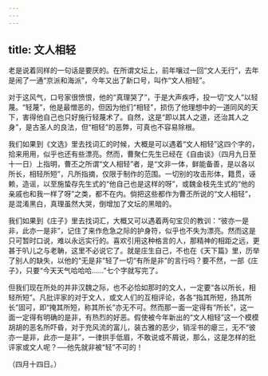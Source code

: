 ```yaml
---
---
---
```

title: 文人相轻
---



老是说着同样的一句话是要厌的。在所谓文坛上，前年嚷过一回“文人无行”，去年是闹了一通“京派和海派”，今年又出了新口号，叫作“文人相轻”。

对于这风气，口号家很愤恨，他的“真理哭了”，于是大声疾呼，投一切“文人”以轻蔑。“轻蔑”，他是最憎恶的，但因为他们“相轻”，损伤了他理想中的一道同风的天下，害得他自己也只好施行轻蔑术了。自然，这是“即以其人之道，还治其人之身”，是古圣人的良法，但“相轻”的恶弊，可真也不容易除根。

我们如果到《文选》里去找词汇的时候，大概是可以遇着“文人相轻”这四个字的，拾来用用，似乎也还有些漂亮。然而，曹聚仁先生已经在《自由谈》（四月九日至十一日）上指明，曹丕之所谓“文人相轻”者，是“文非一体，鲜能备善，是以各以所长，相轻所短”，凡所指摘，仅限于制作的范围。一切别的攻击形体，籍贯，诬赖，造谣，以至施蛰存先生式的“他自己也是这样的呀”，或魏金枝先生式的“他的亲戚也和我一样了呀”之类，都不在内。倘把这些都作为曹丕所说的“文人相轻”，是混淆黑白，真理虽然大哭，倒增加了文坛的黑暗的。

我们如果到《庄子》里去找词汇，大概又可以遇着两句宝贝的教训：“彼亦一是非，此亦一是非”，记住了来作危急之际的护身符，似乎也不失为漂亮。然而这是只可暂时口说，难以永远实行的。喜欢引用这种格言的人，那精神的相距之远，更甚于叭儿之与老聃，这里不必说它了。就是庄生自己，不也在《天下篇》里，历举了别人的缺失，以他的“无是非”轻了一切“有所是非”的言行吗？要不然，一部《庄子》，只要“今天天气哈哈哈……”七个字就写完了。

但我们现在所处的并非汉魏之际，也不必恰如那时的文人，一定要“各以所长，相轻所短”。凡批评家的对于文人，或文人们的互相评论，各各“指其所短，扬其所长”固可，即“掩其所短，称其所长”亦无不可。然而那一面一定得有“所长”，这一面一定得有明确的是非，有热烈的好恶。假使被今年新出的“文人相轻”这一个模模胡胡的恶名所吓昏，对于充风流的富儿，装古雅的恶少，销淫书的瘪三，无不“彼亦一是非，此亦一是非”，一律拱手低眉，不敢说或不屑说，那么，这是怎样的批评家或文人呢？──他先就非被“轻”不可的！

（四月十四日。）